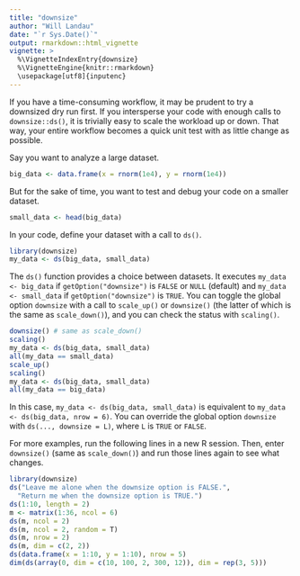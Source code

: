 ```yaml
---
title: "downsize"
author: "Will Landau"
date: "`r Sys.Date()`"
output: rmarkdown::html_vignette
vignette: >
  %\VignetteIndexEntry{downsize}
  %\VignetteEngine{knitr::rmarkdown}
  \usepackage[utf8]{inputenc}
---
```


If you have a time-consuming workflow, it may be prudent to try a downsized
dry run first. If you intersperse your code with enough calls to `downsize::ds()`, 
it is trivially easy to scale the workload up or down. 
That way, your entire workflow becomes a quick unit test with as little change as possible.

Say you want to analyze a large dataset.

```r
big_data <- data.frame(x = rnorm(1e4), y = rnorm(1e4))
```

But for the sake of time, you want to test and debug your code on a smaller dataset.

```r
small_data <- head(big_data)
```

In your code, define your dataset with a call to `ds()`.

```r
library(downsize)
my_data <- ds(big_data, small_data)
```

The `ds()` function provides a choice between datasets. 
It executes `my_data <- big_data` if `getOption("downsize")` is `FALSE` or `NULL` (default) and `my_data <- small_data` if `getOption("downsize")` is `TRUE`. 
You can toggle the global option `downsize` with a call to `scale_up()` or `downsize()` (the latter of which is the same as `scale_down()`), and you can check the status with `scaling()`.

```r
downsize() # same as scale_down()
scaling()
my_data <- ds(big_data, small_data)
all(my_data == small_data)
scale_up()
scaling()
my_data <- ds(big_data, small_data)
all(my_data == big_data)
```

In this case, `my_data <- ds(big_data, small_data)` is equivalent to `my_data <- ds(big_data, nrow = 6)`. You can override the global option `downsize` with `ds(..., downsize = L)`, where `L` is `TRUE` or `FALSE`.

For more examples, run the following lines in a new R session. Then, enter `downsize()` (same as `scale_down()`) and run those lines again to see what changes.

```r
library(downsize)
ds("Leave me alone when the downsize option is FALSE.", 
  "Return me when the downsize option is TRUE.")
ds(1:10, length = 2)
m <- matrix(1:36, ncol = 6)
ds(m, ncol = 2)
ds(m, ncol = 2, random = T)
ds(m, nrow = 2)
ds(m, dim = c(2, 2))
ds(data.frame(x = 1:10, y = 1:10), nrow = 5)
dim(ds(array(0, dim = c(10, 100, 2, 300, 12)), dim = rep(3, 5)))
```

